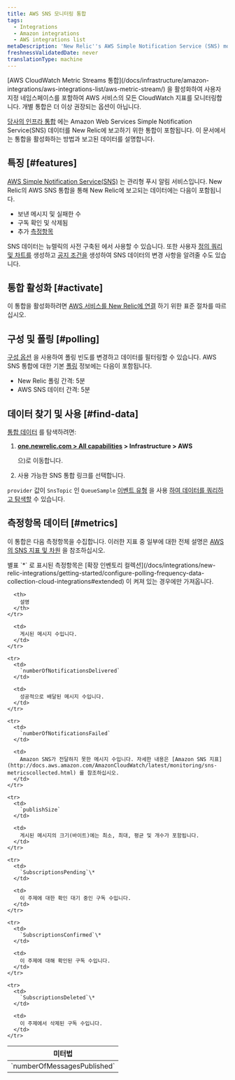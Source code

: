 ```yaml
---
title: AWS SNS 모니터링 통합
tags:
  - Integrations
  - Amazon integrations
  - AWS integrations list
metaDescription: 'New Relic''s AWS Simple Notification Service (SNS) monitoring integration: How to activate it and a description of the data reported.'
freshnessValidatedDate: never
translationType: machine
---
```


<Callout variant="important">
  [AWS CloudWatch Metric Streams 통합](/docs/infrastructure/amazon-integrations/aws-integrations-list/aws-metric-stream/) 을 활성화하여 사용자 지정 네임스페이스를 포함하여 AWS 서비스의 모든 CloudWatch 지표를 모니터링합니다. 개별 통합은 더 이상 권장되는 옵션이 아닙니다.
</Callout>

[당사의 인프라 통합](/docs/infrastructure/integrations-getting-started/getting-started/introduction-infrastructure-integrations) 에는 Amazon Web Services Simple Notification Service(SNS) 데이터를 New Relic에 보고하기 위한 통합이 포함됩니다. 이 문서에서는 통합을 활성화하는 방법과 보고된 데이터를 설명합니다.

## 특징 [#features]

[AWS Simple Notification Service(SNS)](https://aws.amazon.com/sns/) 는 관리형 푸시 알림 서비스입니다. New Relic의 AWS SNS 통합을 통해 New Relic에 보고되는 데이터에는 다음이 포함됩니다.

* 보낸 메시지 및 실패한 수
* 구독 확인 및 삭제됨
* 추가 [측정항목](#metrics)

SNS 데이터는 뉴렐릭의 사전 구축된 <InlinePopover type="dashboards"/>에서 사용할 수 있습니다. 또한 사용자 [정의 쿼리 및 차트를](/docs/infrastructure/integrations-getting-started/getting-started/use-integration-data-new-relic-insights) 생성하고 [공지 조건을](/docs/infrastructure/new-relic-infrastructure/infrastructure-alert-conditions/infrastructure-alerts-add-edit-or-view-host-alert-information) 생성하여 SNS 데이터의 변경 사항을 알려줄 수도 있습니다.

## 통합 활성화 [#activate]

이 통합을 활성화하려면 [AWS 서비스를 New Relic에 연결](/docs/infrastructure/infrastructure-integrations/getting-started/connect-aws-integrations-infrastructure) 하기 위한 표준 절차를 따르십시오.

## 구성 및 폴링 [#polling]

[구성 옵션](/docs/integrations/new-relic-integrations/getting-started/configure-polling-frequency-data-collection-cloud-integrations) 을 사용하여 폴링 빈도를 변경하고 데이터를 필터링할 수 있습니다. AWS SNS 통합에 대한 기본 [폴링](/docs/infrastructure/amazon-integrations/aws-integrations-list/aws-polling-intervals-infrastructure-integrations) 정보에는 다음이 포함됩니다.

* New Relic 폴링 간격: 5분
* AWS SNS 데이터 간격: 5분

## 데이터 찾기 및 사용 [#find-data]

[통합 데이터](/docs/infrastructure/integrations/find-use-infrastructure-integration-data) 를 탐색하려면:

1. <DNT>**[one.newrelic.com > All capabilities](https://one.newrelic.com/all-capabilities) > Infrastructure > AWS**</DNT>

   으)로 이동합니다.

2. 사용 가능한 SNS 통합 링크를 선택합니다.

`provider` 값이 `SnsTopic` 인 `QueueSample` [이벤트 유형](/docs/data-apis/understand-data/new-relic-data-types/#event-data) 을 사용 [하여 데이터를 쿼리하고 탐색할](/docs/using-new-relic/data/understand-data/query-new-relic-data) 수 있습니다.

## 측정항목 데이터 [#metrics]

이 통합은 다음 측정항목을 수집합니다. 이러한 지표 중 일부에 대한 전체 설명은 [AWS의 SNS 지표 및 차원](http://docs.aws.amazon.com/AmazonCloudWatch/latest/monitoring/sns-metricscollected.html) 을 참조하십시오.

<Callout variant="tip">
  별표 `*` 로 표시된 측정항목은 [확장 인벤토리 컬렉션](/docs/integrations/new-relic-integrations/getting-started/configure-polling-frequency-data-collection-cloud-integrations#extended) 이 켜져 있는 경우에만 가져옵니다.
</Callout>

<table>
  <thead>
    <tr>
      <th width={385}>
        미터법
      </th>

      <th>
        설명
      </th>
    </tr>
  </thead>

  <tbody>
    <tr>
      <td>
        `numberOfMessagesPublished`
      </td>

      <td>
        게시된 메시지 수입니다.
      </td>
    </tr>

    <tr>
      <td>
        `numberOfNotificationsDelivered`
      </td>

      <td>
        성공적으로 배달된 메시지 수입니다.
      </td>
    </tr>

    <tr>
      <td>
        `numberOfNotificationsFailed`
      </td>

      <td>
        Amazon SNS가 전달하지 못한 메시지 수입니다. 자세한 내용은 [Amazon SNS 지표](http://docs.aws.amazon.com/AmazonCloudWatch/latest/monitoring/sns-metricscollected.html) 를 참조하십시오.
      </td>
    </tr>

    <tr>
      <td>
        `publishSize`
      </td>

      <td>
        게시된 메시지의 크기(바이트)에는 최소, 최대, 평균 및 개수가 포함됩니다.
      </td>
    </tr>

    <tr>
      <td>
        `SubscriptionsPending`\*
      </td>

      <td>
        이 주제에 대한 확인 대기 중인 구독 수입니다.
      </td>
    </tr>

    <tr>
      <td>
        `SubscriptionsConfirmed`\*
      </td>

      <td>
        이 주제에 대해 확인된 구독 수입니다.
      </td>
    </tr>

    <tr>
      <td>
        `SubscriptionsDeleted`\*
      </td>

      <td>
        이 주제에서 삭제된 구독 수입니다.
      </td>
    </tr>
  </tbody>
</table>